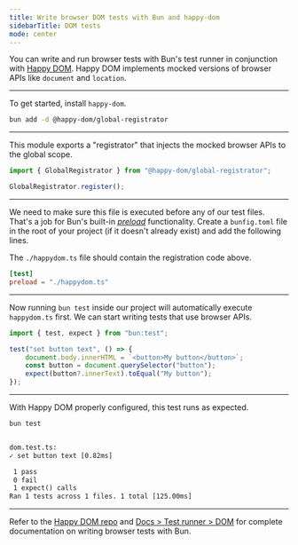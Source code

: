 ```yaml
---
title: Write browser DOM tests with Bun and happy-dom
sidebarTitle: DOM tests
mode: center
---
```


You can write and run browser tests with Bun's test runner in conjunction with [Happy DOM](https://github.com/capricorn86/happy-dom). Happy DOM implements mocked versions of browser APIs like `document` and `location`.

---

To get started, install `happy-dom`.

```sh terminal icon="terminal"
bun add -d @happy-dom/global-registrator
```

---

This module exports a "registrator" that injects the mocked browser APIs to the global scope.

```ts happydom.ts icon="/icons/typescript.svg"
import { GlobalRegistrator } from "@happy-dom/global-registrator";

GlobalRegistrator.register();
```

---

We need to make sure this file is executed before any of our test files. That's a job for Bun's built-in [_preload_]() functionality. Create a `bunfig.toml` file in the root of your project (if it doesn't already exist) and add the following lines.

The `./happydom.ts` file should contain the registration code above.

```toml bunfig.toml icon="settings"
[test]
preload = "./happydom.ts"
```

---

Now running `bun test` inside our project will automatically execute `happydom.ts` first. We can start writing tests that use browser APIs.

```ts dom.test.ts icon="/icons/typescript.svg"
import { test, expect } from "bun:test";

test("set button text", () => {
	document.body.innerHTML = `<button>My button</button>`;
	const button = document.querySelector("button");
	expect(button?.innerText).toEqual("My button");
});
```

---

With Happy DOM properly configured, this test runs as expected.

```sh terminal icon="terminal"
bun test
```

```txt

dom.test.ts:
✓ set button text [0.82ms]

 1 pass
 0 fail
 1 expect() calls
Ran 1 tests across 1 files. 1 total [125.00ms]
```

---

Refer to the [Happy DOM repo](https://github.com/capricorn86/happy-dom) and [Docs > Test runner > DOM](https://bun.sh/docs/test/dom) for complete documentation on writing browser tests with Bun.
